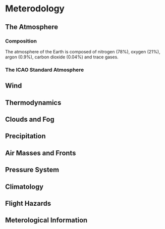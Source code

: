# Meterodology

## The Atmosphere

### Composition

The atmosphere of the Earth is composed of nitrogen (78\%), oxygen (21\%), argon (0.9\%), carbon dioxide (0.04\%) and trace gases. 

### The ICAO Standard Atmosphere

## Wind

## Thermodynamics

## Clouds and Fog

## Precipitation

## Air Masses and Fronts

## Pressure System

## Climatology

## Flight Hazards

## Meterological Information